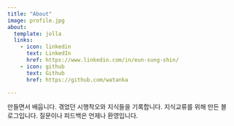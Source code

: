 ```yaml
---
title: "About"
image: profile.jpg
about:
  template: jolla
  links:
    - icon: linkedin
      text: LinkedIn
      href: https://www.linkedin.com/in/eun-sung-shin/
    - icon: github
      text: Github
      href: https://github.com/watanka

---
```


만들면서 배웁니다. 
겪었던 시행착오와 지식들을 기록합니다.
지식교류를 위해 만든 블로그입니다.
질문이나 피드백은 언제나 환영입니다.


